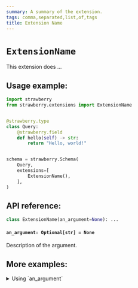 ```yaml
---
summary: A summary of the extension.
tags: comma,separated,list,of,tags
title: Extension Name
---
```


# `ExtensionName`

This extension does ...

## Usage example:

```python
import strawberry
from strawberry.extensions import ExtensionName


@strawberry.type
class Query:
    @strawberry.field
    def hello(self) -> str:
        return "Hello, world!"


schema = strawberry.Schema(
    Query,
    extensions=[
        ExtensionName(),
    ],
)
```

## API reference:

```python
class ExtensionName(an_argument=None): ...
```

#### `an_argument: Optional[str] = None`

Description of the argument.

## More examples:

<details>
  <summary>Using `an_argument`</summary>


```python
import strawberry
from strawberry.extensions import ValidationCache

schema = strawberry.Schema(
    Query,
    extensions=[
        ExtensionName(an_argument="something"),
    ],
)
```

</details>
